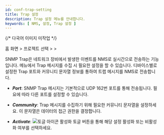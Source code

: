 ```yaml
---
id: conf-trap-setting
title: Trap 설정
description: Trap 설정 메뉴를 안내합니다.
keywords: [ NMS, 설정, Trap 설정 ]
---
```


{/* 다국어 이미지 미작업 */}

홈 화면 &gt; 프로젝트 선택 &gt; <Cmdname sid="side_setting" className="uitext" /> &gt; <Cmdname sid="side_trapSetting" className="uitext" />

SNMP Trap은 네트워크 장비에서 발생한 이벤트를 NMS로 실시간으로 전송하는 기능입니다. <Cmdname sid="side_trapSetting" className="uitext" /> 메뉴에서 Trap 메시지를 수집 시 필요한 설정을 할 수 있습니다. 디바이스별로 설정한 Trap 포트와 커뮤니티 문자열 정보를 통하여 트랩 메시지를 NMS로 전송합니다.

<ImgLang img="nms-conf-trap-st.png" desc="Trap Setting" />

* ***Port***: SNMP Trap 메시지는 기본적으로 UDP 162번 포트를 통해 전송됩니다. 필요에 따라 다른 포트를 설정할 수 있습니다.

* ***Community***: Trap 메시지를 수집하기 위해 필요한 커뮤니티 문자열을 설정하세요. 이 문자열은 데이터의 접근 권한을 결정합니다.

* ***Activate***: ![토글 아이콘](/img/ic-toggle-on.svg) 활성화 토글 버튼을 통해 해당 설정 활성화 또는 비활성화 여부를 선택하세요. 

